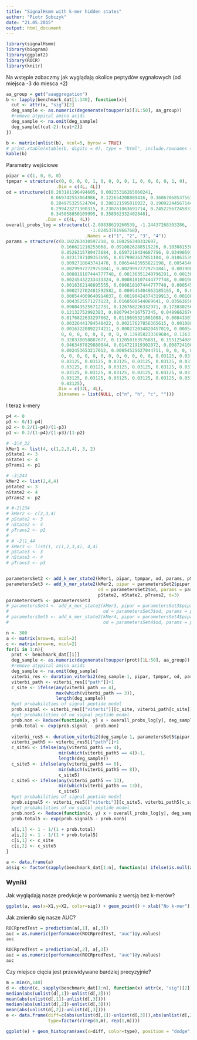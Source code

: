 ```yaml
---
title: "SignalHsmm with k-mer hidden states"
author: "Piotr Sobczyk"
date: "21.05.2015"
output: html_document
---
```


```r
library(signalHsmm)
library(biogram)
library(ggplot2)
library(ROCR)
library(knitr)
```

Na wstępie zobaczmy jak wyglądają okolice peptydów sygnałowych (od miejsca -3 do miesca +2)

```r
aa_group = get("aaaggregation")
b <- lapply(benchmark_dat[1:140], function(x){
  cut <- attr(x, "sig")[2]
  deg_sample <- as.numeric(degenerate(toupper(x)[1L:50], aa_group))
  #remove atypical amino acids
  deg_sample <- na.omit(deg_sample)
  deg_sample[(cut-2):(cut+2)]
})

b <- matrix(unlist(b), ncol=5, byrow = TRUE)
# print.xtable(xtable(b, digits = 0), type = "html", include.rownames = FALSE)
kable(b)
```

Parametry wejściowe

```r
pipar = c(1, 0, 0, 0)
tpmpar = structure(c(0, 0, 0, 0, 1, 0, 0, 0, 0, 1, 0, 0, 0, 0, 1, 0), 
                   .Dim = c(4L, 4L))
od = structure(c(0.203181196494605, 0.00235316265060241, 
                 0.069742553064986, 0.122654208889416, 0.360670685375614, 0.72484469126506, 
                 0.284975325524704, 0.288121595016022, 0.190922445671445, 0.0822430346385542, 
                 0.299423271300315, 0.230261863691714, 0.245225672458335, 0.190559111445783, 
                 0.345858850109995, 0.358962332402848), 
               .Dim = c(4L, 4L))
overall_probs_log = structure(c(-2.09838619260539, -1.24437268303286, -1.4685380799115, 
                                -1.02453781966768), 
                              .Names = c("1", "2", "3", "4"))
params = structure(c(0.102263430597218, 0.180256340332697, 
                     0.166621216253068, 0.0910826288519226, 0.103081538041996, 0.0820834469593673, 
                     0.0526315789473684, 0.0597218434687756, 0.0349059176438506, 0.024815925824925, 
                     0.0231797109353695, 0.0179983637851104, 0.0106353967821107, 0.00899918189255522, 
                     0.0092718843741478, 0.00654485955822198, 0.00545404963185165, 
                     0.00299972729751841, 0.00299972729751841, 0.00190891737114808, 
                     0.000818107444777748, 0.00136351240796291, 0.00136351240796291, 
                     0.00245432233433324, 0.000818107444777748, 0.00190891737114808, 
                     0.0016362148895555, 0.000818107444777748, 0.000545404963185165, 
                     0.000272702481592582, 0.000545404963185165, 0, 0.000544069640914037, 
                     0.000544069640914037, 0.00190424374319913, 0.00108813928182807, 
                     0.0043525571273123, 0.0160500544069641, 0.0356365614798694, 0.0710010881392818, 
                     0.0900435255712731, 0.126768226332971, 0.173830250272035, 0.142546245919478, 
                     0.12132752992383, 0.0807943416757345, 0.0489662676822633, 0.0375408052230686, 
                     0.0176822633297062, 0.0119695321001088, 0.00843307943416757, 
                     0.00326441784548422, 0.00217627856365615, 0.00108813928182807, 
                     0.00163220892274211, 0.000272034820457019, 0.000544069640914037, 
                     0, 0, 0, 0, 0, 0, 0, 0, 0.139858233369684, 0.136314067611778, 
                     0.320338058887677, 0.112050163576881, 0.155125408942203, 0.0602508178844057, 
                     0.0463467829880044, 0.014721919302072, 0.00872410032715376, 0.00327153762268266, 
                     0.002453653217012, 0.00054525627044711, 0, 0, 0, 0, 0, 0, 0, 
                     0, 0, 0, 0, 0, 0, 0, 0, 0, 0, 0, 0, 0.03125, 0.03125, 0.03125, 
                     0.03125, 0.03125, 0.03125, 0.03125, 0.03125, 0.03125, 0.03125, 
                     0.03125, 0.03125, 0.03125, 0.03125, 0.03125, 0.03125, 0.03125, 
                     0.03125, 0.03125, 0.03125, 0.03125, 0.03125, 0.03125, 0.03125, 
                     0.03125, 0.03125, 0.03125, 0.03125, 0.03125, 0.03125, 0.03125, 
                     0.03125), 
                   .Dim = c(32L, 4L), 
                   .Dimnames = list(NULL, c("n", "h", "c", "")))
```

I teraz k-mery

```r
p4 <- 0
p3 <- 0/(1-p4)
p2 <- 0.2/(1-p4)/(1-p3)
p1 <- 0.2/(1-p4)/(1-p3)/(1-p2)

# -3|4_32
kMer1 <- list(4, c(1,2,3,4), 3, 2)
pState1 <- 3
nState1 <- 4
pTrans1 <- p1

# -3|244
kMer2 <- list(2,4,4)
pState2 <- 3
nState2 <- 4
pTrans2 <- p2

# #-2|234
# kMer2 <- c(2,3,4)
# pState2 <- 3
# nState2 <- 4
# pTrans2 <- p2
# 
# # -2|1_44
# kMer3 <- list(1, c(1,2,3,4), 4,4)
# pState3 <- 3
# nState3 <- 4
# pTrans3 <- p3


parametersSet2 <- add_k_mer_state2(kMer1, pipar, tpmpar, od, params, pState1, nState1, pTrans1, d=3)
parametersSet3 <- add_k_mer_state2(kMer2, pipar = parametersSet2$pipar, tpmpar = parametersSet2$tpmpar, 
                                   od = parametersSet2$od, params = parametersSet2$params,
                                   pState2, nState2, pTrans2, d=3)
parametersSet5 <- parametersSet3
# parametersSet4 <- add_k_mer_state2(kMer3, pipar = parametersSet3$pipar, tpmpar = parametersSet3$tpmpar, 
#                                    od = parametersSet3$od, params = parametersSet3$params, pState3, nState3, pTrans3, d=2)
# parametersSet5 <- add_k_mer_state2(kMer4, pipar = parametersSet4$pipar, tpmpar = parametersSet4$tpmpar, 
#                                    od = parametersSet4$od, params = parametersSet4$params, pState4, nState4, pTrans4, d=3)
```

```r
n <- 300
a <- matrix(nrow=n, ncol=2)
c <- matrix(nrow=n, ncol=2)
for(i in 1:n){
  prot <- benchmark_dat[[i]]
  deg_sample <- as.numeric(degenerate(toupper(prot)[1L:50], aa_group))
  #remove atypical amino acids
  deg_sample <- na.omit(deg_sample)
  viterbi_res <- duration_viterbi2(deg_sample-1, pipar, tpmpar, od, params)
  viterbi_path <- viterbi_res[["path"]]+1
  c_site <- ifelse(any(viterbi_path == 4), 
                   max(which(viterbi_path == 3)), 
                   length(deg_sample))
  #get probabilities of signal peptide model
  prob.signal <- viterbi_res[["viterbi"]][c_site, viterbi_path[c_site]]
  #get probabilities of no signal peptide model
  prob.non <- Reduce(function(x, y) x + overall_probs_log[y], deg_sample[1L:c_site], 0)
  prob.total <- exp(prob.signal - prob.non)
  
  viterbi_res5 <- duration_viterbi2(deg_sample-1, parametersSet5$pipar, parametersSet5$tpmpar, parametersSet5$od, parametersSet5$params)
  viterbi_path5 <- viterbi_res5[["path"]]+1
  c_site5 <- ifelse(any(viterbi_path5 == 4), 
                    min(which(viterbi_path5 == 4))-1, 
                    length(deg_sample))
  c_site5 <- ifelse(any(viterbi_path5 == 8), 
                    min(which(viterbi_path5 == 8)), 
                    c_site5)
  c_site5 <- ifelse(any(viterbi_path5 == 13), 
                    min(which(viterbi_path5 == 13)), 
                    c_site5)
  #get probabilities of signal peptide model
  prob.signal5 <- viterbi_res5[["viterbi"]][c_site5, viterbi_path5[c_site5]]
  #get probabilities of no signal peptide model
  prob.non5 <- Reduce(function(x, y) x + overall_probs_log[y], deg_sample[1L:c_site5], 0)
  prob.total5 <- exp(prob.signal5 - prob.non5)
  
  a[i,1] <- 1 - 1/(1 + prob.total)
  a[i,2] <- 1 - 1/(1 + prob.total5)
  c[i,1] <- c_site
  c[i,2] <- c_site5
}

a <- data.frame(a)
a$sig <- factor(sapply(benchmark_dat[1:n], function(x) ifelse(is.null(attr(x, "sig")), 0 ,1)))
```

### Wyniki

Jak wyglądają nasze predykcje w porównaniu z wersją bez k-merów?

```r
ggplot(a, aes(x=X1,y=X2, color=sig)) + geom_point() + xlab("No k-mer") + ylab("with k-mer") + scale_color_discrete("Signal peptide") +geom_abline(slope=1)
```

Jak zmieniło się nasze AUC?
```r
ROCRpredTest = prediction(a[,1], a[,3])
auc = as.numeric(performance(ROCRpredTest, "auc")@y.values)
auc 

ROCRpredTest = prediction(a[,2], a[,3])
auc = as.numeric(performance(ROCRpredTest, "auc")@y.values)
auc 
```

Czy miejsce cięcia jest przewidywane bardziej precyzyjnie?

```r
m = min(n,140)
d <- cbind(c, sapply(benchmark_dat[1:n], function(x) attr(x, "sig")[2]))[1:m, ]
median(abs(unlist(d[,1])-unlist(d[,3])))
mean(abs(unlist(d[,1])-unlist(d[,3])))
median(abs(unlist(d[,2])-unlist(d[,3])))
mean(abs(unlist(d[,2])-unlist(d[,3])))
e <- data.frame(diff=c(abs(unlist(d[,1])-unlist(d[,3])),abs(unlist(d[,2])-unlist(d[,3]))),
                type=factor(c(rep(0,m), rep(1,m))))

ggplot(e) + geom_histogram(aes(x=diff, color=type), position = "dodge")
```